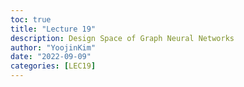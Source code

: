 ```yaml
---
toc: true
title: "Lecture 19"
description: Design Space of Graph Neural Networks
author: "YoojinKim"
date: "2022-09-09"
categories: [LEC19]
---
```

